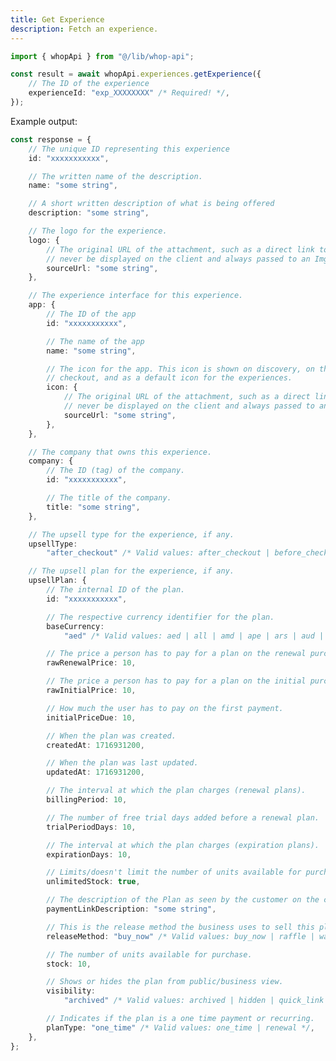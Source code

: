 ```yaml
---
title: Get Experience
description: Fetch an experience.
---
```


```typescript
import { whopApi } from "@/lib/whop-api";

const result = await whopApi.experiences.getExperience({
	// The ID of the experience
	experienceId: "exp_XXXXXXXX" /* Required! */,
});

```

Example output:

```typescript
const response = {
	// The unique ID representing this experience
	id: "xxxxxxxxxxx",

	// The written name of the description.
	name: "some string",

	// A short written description of what is being offered
	description: "some string",

	// The logo for the experience.
	logo: {
		// The original URL of the attachment, such as a direct link to S3. This should
		// never be displayed on the client and always passed to an Imgproxy transformer.
		sourceUrl: "some string",
	},

	// The experience interface for this experience.
	app: {
		// The ID of the app
		id: "xxxxxxxxxxx",

		// The name of the app
		name: "some string",

		// The icon for the app. This icon is shown on discovery, on the product page, on
		// checkout, and as a default icon for the experiences.
		icon: {
			// The original URL of the attachment, such as a direct link to S3. This should
			// never be displayed on the client and always passed to an Imgproxy transformer.
			sourceUrl: "some string",
		},
	},

	// The company that owns this experience.
	company: {
		// The ID (tag) of the company.
		id: "xxxxxxxxxxx",

		// The title of the company.
		title: "some string",
	},

	// The upsell type for the experience, if any.
	upsellType:
		"after_checkout" /* Valid values: after_checkout | before_checkout | only_in_whop */,

	// The upsell plan for the experience, if any.
	upsellPlan: {
		// The internal ID of the plan.
		id: "xxxxxxxxxxx",

		// The respective currency identifier for the plan.
		baseCurrency:
			"aed" /* Valid values: aed | all | amd | ape | ars | aud | bam | bgn | bhd | bob | brl | bsd | cad | chf | clp | cop | crc | czk | dkk | dop | dzd | egp | etb | eth | eur | gbp | ghs | gmd | gtq | gyd | hkd | huf | idr | ils | inr | jmd | jod | jpy | kes | khr | krw | kwd | lkr | mad | mdl | mga | mkd | mnt | mop | mur | mxn | myr | nad | ngn | nok | nzd | omr | pen | php | pkr | pln | pyg | qar | ron | rsd | rub | rwf | sar | sek | sgd | thb | tnd | try | ttd | twd | tzs | usd | uyu | uzs | vnd | xcd | xof | zar */,

		// The price a person has to pay for a plan on the renewal purchase.
		rawRenewalPrice: 10,

		// The price a person has to pay for a plan on the initial purchase.
		rawInitialPrice: 10,

		// How much the user has to pay on the first payment.
		initialPriceDue: 10,

		// When the plan was created.
		createdAt: 1716931200,

		// When the plan was last updated.
		updatedAt: 1716931200,

		// The interval at which the plan charges (renewal plans).
		billingPeriod: 10,

		// The number of free trial days added before a renewal plan.
		trialPeriodDays: 10,

		// The interval at which the plan charges (expiration plans).
		expirationDays: 10,

		// Limits/doesn't limit the number of units available for purchase.
		unlimitedStock: true,

		// The description of the Plan as seen by the customer on the checkout page.
		paymentLinkDescription: "some string",

		// This is the release method the business uses to sell this plan.
		releaseMethod: "buy_now" /* Valid values: buy_now | raffle | waitlist */,

		// The number of units available for purchase.
		stock: 10,

		// Shows or hides the plan from public/business view.
		visibility:
			"archived" /* Valid values: archived | hidden | quick_link | visible */,

		// Indicates if the plan is a one time payment or recurring.
		planType: "one_time" /* Valid values: one_time | renewal */,
	},
};

```
